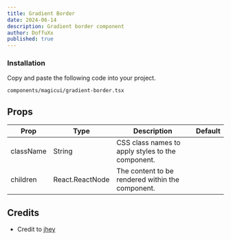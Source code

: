 ```yaml
---
title: Gradient Border
date: 2024-06-14
description: Gradient border component 
author: DoffuXx
published: true
---
```


<ComponentPreview name="gradient-border-demo" />

<Steps>

### Installation

Copy and paste the following code into your project.

```text
components/magicui/gradient-border.tsx
```

<ComponentSource name="gradient-border" />

</Steps>

## Props

| Prop                      | Type                      | Description                                                  | Default  |
| ------------------------- | ------------------------- | ------------------------------------------------------------ | -------- |
| className                     | String                 |  CSS class names to apply styles to the component.                                   |    |
| children                     | React.ReactNode          | The content to be rendered within the component.                                     |    |

## Credits

- Credit to [jhey](https://x.com/jh3yy)

